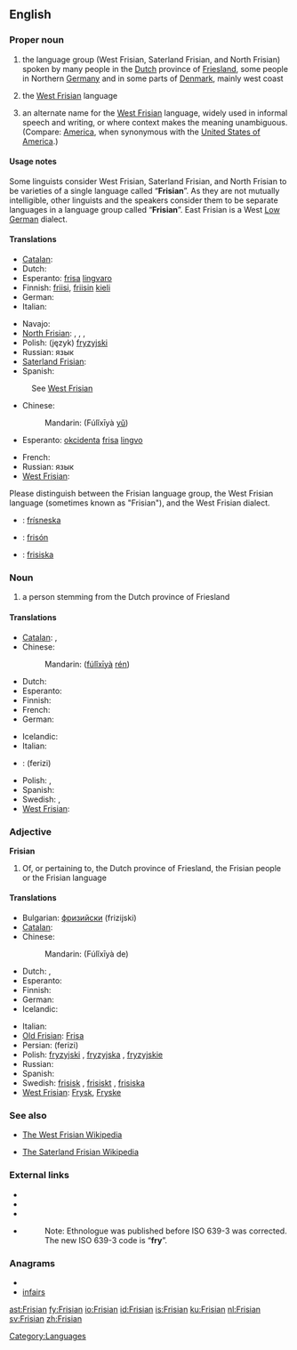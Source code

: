 {{wikipedia|dab=West Frisian}}
==English==
{{rfc}}

===Proper noun===
{{en-proper noun}}

# the language group (West Frisian, Saterland Frisian, and North Frisian) spoken by many people in the [[Dutch]] province of [[Friesland]], some people in Northern [[Germany]] and in some parts of [[Denmark]], mainly west coast
# {{Netherlands|lang=en}} the [[West Frisian]] language
# an alternate name for the [[West Frisian]] language, widely used in informal speech and writing, or where context makes the meaning unambiguous. (Compare: [[America]], when synonymous with the [[United States of America]].)

====Usage notes====
Some linguists consider West Frisian, Saterland Frisian, and North Frisian to be varieties of a single language called “'''Frisian'''”. As they are not mutually intelligible, other linguists and the speakers consider them to be separate languages in a language group called “'''Frisian'''”. East Frisian is a West [[Low German]] dialect.

====Translations====
{{trans-top|the Frisian language group}}
* [[Catalan]]: {{t|ca|frisó|m}}
* Dutch: {{t+|nl|Fries|n}}
* Esperanto: [[frisa]] [[lingvaro]]
* Finnish: [[friisi]], [[friisi|friisin]] [[kieli]]
* German: {{t+|de|Friesisch|n}}
* Italian: {{t+|it|frisone}}
{{trans-mid}}
* Navajo: {{tø|nv|Fwiizhin Dineʼé bizaad}}
* [[North Frisian]]: {{tø|frr|Frasch}}, {{tø|frr|Fresk}}, {{tø|frr|Freesk}}, {{tø|frr|Friisk}}
* Polish: (język) [[fryzyjski]] {{m}}
* Russian: {{t|ru|фризский}} язык
* [[Saterland Frisian]]: {{tø|frs|Fräisch}}
* Spanish: {{t|es|frisón|m}}
{{trans-bottom}}

{{trans-top|the West Frisian language}}
: See [[West Frisian]]
* Chinese:
*: Mandarin: {{zh-ts|[[弗里西亞]][[語]]|[[弗里西亚]][[语]]}} (Fúlǐxīyà [[yǔ]])
* Esperanto: [[okcidenta]] [[frisa]] [[lingvo]]
{{trans-mid}}
* French: {{t+|fr|frison|m}}
* Russian: {{t|ru|западнофризский}} язык
* [[West Frisian]]: {{t+|fy|Frysk|c|xs=West Frisian}}
{{trans-bottom}}

{{checktrans}}
Please distinguish between the Frisian language group, the West Frisian language (sometimes known as "Frisian"), and the West Frisian dialect.
* {{ttbc|Icelandic}}: [[frísneska]] {{f}}
* {{ttbc|Spanish}}: [[frisón]] {{m}}
* {{ttbc|Swedish}}: [[frisiska]] {{c}}

===Noun===
{{en-noun}}

# a person stemming from the Dutch province of Friesland

====Translations====
{{trans-top|a person stemming from the Dutch province of Friesland}}
* [[Catalan]]: {{t|ca|frisó|m}},  {{t|ca|frisona|f}}
* Chinese:
*: Mandarin: {{zh-ts|[[弗里西亞]][[人]]|[[弗里西亚]][[人]]}} ([[fú]][[lǐ]][[xī]][[yà]] [[rén]])
* Dutch: {{t+|nl|Fries|m}}
* Esperanto: {{t-|eo|friso|xs=Esperanto}}
* Finnish: {{t-|fi|friisiläinen}}
* French: {{t+|fr|Frison|m}}
* German: {{t+|de|Friese|m}}
{{trans-mid}}
* Icelandic: {{t|is|fríslendingur|m}}
* Italian: {{t+|it|frisone|m}}
* {{ttbc|Persian}}: {{fa-Arab|[[فریزی]]}} (ferizi)
* Polish: {{t|pl|Fryz|m}}, {{t|pl|Fryzyjka|f}}
* Spanish: {{t+|es|frisón|m}}
* Swedish: {{t-|sv|fris|m}}, {{t+|sv|frisiska|f}}
* [[West Frisian]]: {{t|fy|Fries|xs=West Frisian}}
{{trans-bottom}}

===Adjective===
'''Frisian'''

# Of, or pertaining to, the Dutch province of Friesland, the Frisian people or the Frisian language

====Translations====
{{trans-top|of Friesland, Frisian people, or the language}}
* Bulgarian: [[фризийски]] (frizijski) {{m}}
* [[Catalan]]: {{t|ca|frisó}}
* Chinese:
*: Mandarin: {{zh-ts|[[弗里西亞]]的|[[弗里西亚]]的}} (Fúlǐxīyà de)
* Dutch: {{t+|nl|Fries}}, {{t-|nl|Friese}}
* Esperanto: {{t-|eo|frisa|xs=Esperanto}}
* Finnish: {{t-|fi|friisiläinen}}
* German: {{t+|de|friesisch}}
* Icelandic: {{t-|is|frísneskur}}
{{trans-mid}}
* Italian: {{t+|it|frisone}}
* [[Old Frisian]]: [[Frisa]]
* Persian: {{fa-Arab|[[فریزی]]}} (ferizi)
* Polish: [[fryzyjski]] {{m}}, [[fryzyjska]] {{f}}, [[fryzyjskie]] {{n}}
* Russian: {{t|ru|фризский|tr=frízskij}}
* Spanish: {{t+|es|frisón}}
* Swedish: [[frisisk]] {{c}}, [[frisiskt]] {{n}}, [[frisiska]] {{p}}
* [[West Frisian]]: [[Frysk]], [[Fryske]]
{{trans-bottom}}

===See also===
{{interwiktionary|code=fy|name=West Frisian}}
* [http://fy.wikipedia.org/wiki/Haadside The West Frisian Wikipedia]

* [http://stq.wikipedia.org/wiki/Haudsiede The Saterland Frisian Wikipedia]

===External links===
* {{ethnologue|lang=Western Frisian|code=fri}}
* {{ethnologue|lang=Northern Frisian|code=frr}}
* {{ethnologue|lang=Saterland Frisian|code=stq}}
* {{ethnologue|lang=Eastern Frisian|code=frs}}
*: Note: Ethnologue was published before ISO 639-3 was corrected. The new ISO 639-3 code is “'''fry'''”.

===Anagrams===
* {{alphagram|afiinrs}}
* [[infairs#English|infairs]]


[[Category:Languages]]

[[ast:Frisian]]
[[fy:Frisian]]
[[io:Frisian]]
[[id:Frisian]]
[[is:Frisian]]
[[ku:Frisian]]
[[nl:Frisian]]
[[sv:Frisian]]
[[zh:Frisian]]